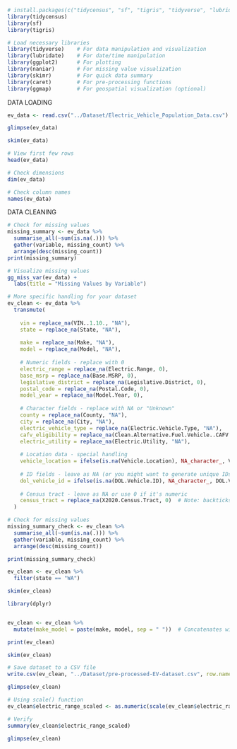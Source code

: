 ```r
# install.packages(c("tidycensus", "sf", "tigris", "tidyverse", "lubridate", "ggplot2", "naniar", "skimr", "caret", "ggmap"))
library(tidycensus)
library(sf)
library(tigris)

# Load necessary libraries
library(tidyverse)    # For data manipulation and visualization
library(lubridate)    # For date/time manipulation
library(ggplot2)      # For plotting
library(naniar)       # For missing value visualization
library(skimr)        # For quick data summary
library(caret)        # For pre-processing functions
library(ggmap)        # For geospatial visualization (optional)

```


DATA LOADING

```r
ev_data <- read.csv("../Dataset/Electric_Vehicle_Population_Data.csv")  # Replace with your dataset file
```

```r
glimpse(ev_data)
```
```r
skim(ev_data)
```

```r
# View first few rows
head(ev_data)

# Check dimensions
dim(ev_data)

# Check column names
names(ev_data)
```

DATA CLEANING

```r
# Check for missing values
missing_summary <- ev_data %>% 
  summarise_all(~sum(is.na(.))) %>% 
  gather(variable, missing_count) %>% 
  arrange(desc(missing_count))
print(missing_summary)
```

```r
# Visualize missing values
gg_miss_var(ev_data) + 
  labs(title = "Missing Values by Variable")
```


```r
# More specific handling for your dataset
ev_clean <- ev_data %>%
  transmute(
    
    vin = replace_na(VIN..1.10., "NA"),
    state = replace_na(State, "NA"),
    
    make = replace_na(Make, "NA"),
    model = replace_na(Model, "NA"),
    
    # Numeric fields - replace with 0
    electric_range = replace_na(Electric.Range, 0),
    base_msrp = replace_na(Base.MSRP, 0),
    legislative_district = replace_na(Legislative.District, 0),
    postal_code = replace_na(Postal.Code, 0),
    model_year = replace_na(Model.Year, 0),
    
    # Character fields - replace with NA or "Unknown"
    county = replace_na(County, "NA"),
    city = replace_na(City, "NA"),
    electric_vehicle_type = replace_na(Electric.Vehicle.Type, "NA"),
    cafv_eligibility = replace_na(Clean.Alternative.Fuel.Vehicle..CAFV..Eligibility, "NA"),
    electric_utility = replace_na(Electric.Utility, "NA"),
    
    # Location data - special handling
    vehicle_location = ifelse(is.na(Vehicle.Location), NA_character_, Vehicle.Location),
    
    # ID fields - leave as NA (or you might want to generate unique IDs)
    dol_vehicle_id = ifelse(is.na(DOL.Vehicle.ID), NA_character_, DOL.Vehicle.ID),
    
    # Census tract - leave as NA or use 0 if it's numeric
    census_tract = replace_na(X2020.Census.Tract, 0)  # Note: backticks if column name has special chars
  )
```


```r
# Check for missing values
missing_summary_check <- ev_clean %>% 
  summarise_all(~sum(is.na(.))) %>% 
  gather(variable, missing_count) %>% 
  arrange(desc(missing_count))

print(missing_summary_check)
```


```r
ev_clean <- ev_clean %>%
  filter(state == "WA")
```

```r
skim(ev_clean)
```


```r
library(dplyr)


ev_clean <- ev_clean %>%
  mutate(make_model = paste(make, model, sep = " "))  # Concatenates with space

print(ev_clean)
```

```r
skim(ev_clean)
```

```r
# Save dataset to a CSV file
write.csv(ev_clean, "../Dataset/pre-processed-EV-dataset.csv", row.names = FALSE)
```

```r
glimpse(ev_clean)
```


```r
# Using scale() function
ev_clean$electric_range_scaled <- as.numeric(scale(ev_clean$electric_range))

# Verify
summary(ev_clean$electric_range_scaled)
```

```r
glimpse(ev_clean)
```
